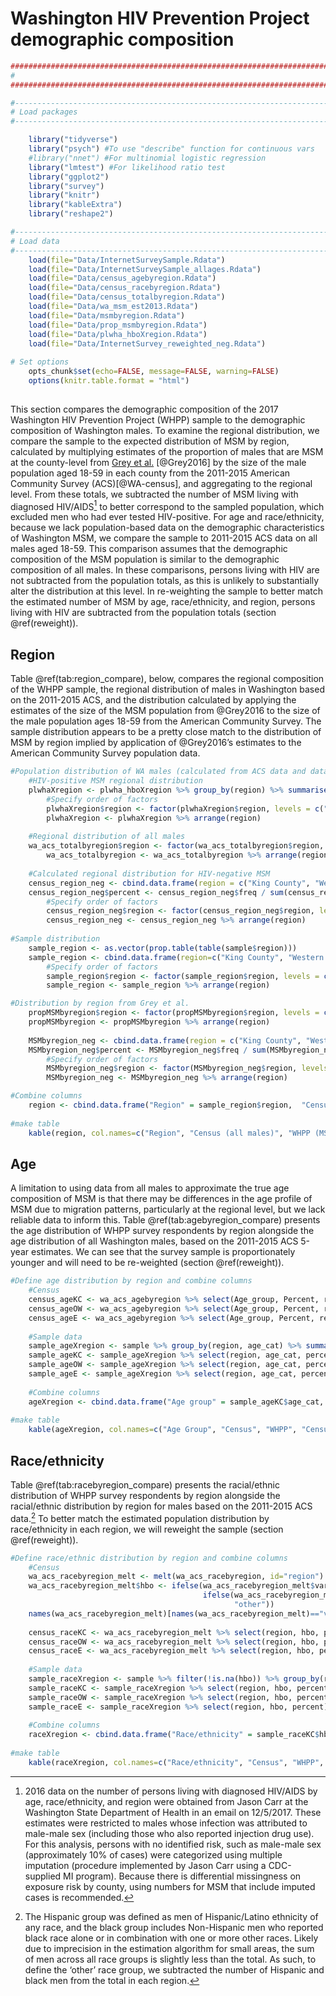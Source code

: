 # Washington HIV Prevention Project demographic composition {#demog_compare}

```r
####################################################################################
# 
####################################################################################

#-----------------------------------------------------------------------------------
# Load packages
#-----------------------------------------------------------------------------------

    library("tidyverse")
    library("psych") #To use "describe" function for continuous vars
    #library("nnet") #For multinomial logistic regression
    library("lmtest") #For likelihood ratio test
    library("ggplot2")
    library("survey")
    library("knitr")
    library("kableExtra")
    library("reshape2")

#-----------------------------------------------------------------------------------
# Load data
#-----------------------------------------------------------------------------------
    load(file="Data/InternetSurveySample.Rdata")
    load(file="Data/InternetSurveySample_allages.Rdata")
    load(file="Data/census_agebyregion.Rdata")
    load(file="Data/census_racebyregion.Rdata")
    load(file="Data/census_totalbyregion.Rdata")
    load(file="Data/wa_msm_est2013.Rdata")
    load(file="Data/msmbyregion.Rdata")
    load(file="Data/prop_msmbyregion.Rdata")
    load(file="Data/plwha_hboXregion.Rdata")
    load(file="Data/InternetSurvey_reweighted_neg.Rdata")
    
# Set options
    opts_chunk$set(echo=FALSE, message=FALSE, warning=FALSE)
    options(knitr.table.format = "html") 
    
```

This section compares the demographic composition of the 2017 Washington HIV Prevention Project (WHPP) sample to the demographic composition of Washington males. To examine the regional distribution, we compare the sample to the expected distribution of MSM by region, calculated by multiplying estimates of the proportion of males that are MSM at the county-level from [Grey et al.](http://www.emorycamp.org/item.php?i=48) [@Grey2016] by the size of the male population aged 18-59 in each county from the 2011-2015 American Community Survey (ACS)[@WA-census], and aggregating to the regional level. From these totals, we subtracted the number of MSM living with diagnosed HIV/AIDS^[2016 data on the number of persons living with diagnosed HIV/AIDS by age, race/ethnicity, and region were obtained from Jason Carr at the Washington State Department of Health in an email on 12/5/2017. These estimates were restricted to males whose infection was attributed to male-male sex (including those who also reported injection drug use). For this analysis, persons with no identified risk, such as male-male sex (approximately 10% of cases) were categorized using multiple imputation (procedure implemented by Jason Carr using a CDC-supplied MI program). Because there is differential missingness on exposure risk by county, using numbers for MSM that include imputed cases is recommended.] to better correspond to the sampled population, which excluded men who had ever tested HIV-positive. For age and race/ethnicity, because we lack population-based data on the demographic characteristics of Washington MSM, we compare the sample to 2011-2015 ACS data on all males aged 18-59. This comparison assumes that the demographic composition of the MSM population is similar to the demographic composition of all males. In these comparisons, persons living with HIV are not subtracted from the population totals, as this is unlikely to substantially alter the distribution at this level. In re-weighting the sample to better match the estimated number of MSM by age, race/ethnicity, and region, persons living with HIV are subtracted from the population totals (section \@ref(reweight)).

## Region {#region_compare}
Table \@ref(tab:region_compare), below, compares the regional composition of the WHPP sample, the regional distribution of males in Washington based on the 2011-2015 ACS, and the distribution calculated by applying the estimates of the size of the MSM population from @Grey2016 to the size of the male population ages 18-59 from the American Community Survey. The sample distribution appears to be a pretty close match to the distribution of MSM by region implied by application of @Grey2016's estimates to the American Community Survey population data.

```r

#Population distribution of WA males (calculated from ACS data and data on the distribution of PLWHA)
    #HIV-positive MSM regional distribution
    plwhaXregion <- plwha_hboXregion %>% group_by(region) %>% summarise(freq = sum(Freq))
        #Specify order of factors
        plwhaXregion$region <- factor(plwhaXregion$region, levels = c("King County", "Western WA", "Eastern WA"))
        plwhaXregion <- plwhaXregion %>% arrange(region)
    
    #Regional distribution of all males    
    wa_acs_totalbyregion$region <- factor(wa_acs_totalbyregion$region, levels = c("King County", "Other Western", "Eastern"))
        wa_acs_totalbyregion <- wa_acs_totalbyregion %>% arrange(region)
     
    #Calculated regional distribution for HIV-negative MSM 
    census_region_neg <- cbind.data.frame(region = c("King County", "Western WA", "Eastern WA"), freq = wa_acs_totalbyregion$total - plwhaXregion$freq)
    census_region_neg$percent <- census_region_neg$freq / sum(census_region_neg$freq)
        #Specify order of factors
        census_region_neg$region <- factor(census_region_neg$region, levels = c("King County", "Western WA", "Eastern WA"))
        census_region_neg <- census_region_neg %>% arrange(region)
    
#Sample distribution
    sample_region <- as.vector(prop.table(table(sample$region)))
    sample_region <- cbind.data.frame(region=c("King County", "Western WA", "Eastern WA"), percent=sample_region)
        #Specify order of factors
        sample_region$region <- factor(sample_region$region, levels = c("King County", "Western WA", "Eastern WA"))
        sample_region <- sample_region %>% arrange(region)

#Distribution by region from Grey et al. 
    propMSMbyregion$region <- factor(propMSMbyregion$region, levels = c("King County", "Other Western WA", "Eastern WA"))
    propMSMbyregion <- propMSMbyregion %>% arrange(region)
        
    MSMbyregion_neg <- cbind.data.frame(region = c("King County", "Western WA", "Eastern WA"), freq = census_region_neg$freq*propMSMbyregion$propmsm)
    MSMbyregion_neg$percent <- MSMbyregion_neg$freq / sum(MSMbyregion_neg$freq) 
        #Specify order of factors
        MSMbyregion_neg$region <- factor(MSMbyregion_neg$region, levels = c("King County", "Western WA", "Eastern WA"))
        MSMbyregion_neg <- MSMbyregion_neg %>% arrange(region)

#Combine columns
    region <- cbind.data.frame("Region" = sample_region$region,  "Census" = (census_region_neg$percent), "Sample" = (sample_region$percent), "Grey et al." = c(MSMbyregion_neg$percent))
    
#make table
    kable(region, col.names=c("Region", "Census (all males)", "WHPP (MSM)", "Grey et al. (MSM)"), digits=c(0, 3, 3, 3), caption="Regional distribution of HIV-negative/unknown status males: Census, WHPP sample, and Grey et al. 2016") %>% kable_styling(full_width=F, position="center")
```

## Age {#age_compare}
A limitation to using data from all males to approximate the true age composition of MSM is that there may be differences in the age profile of MSM due to migration patterns, particularly at the regional level, but we lack reliable data to inform this. Table \@ref(tab:agebyregion_compare) presents the age distribution of WHPP survey respondents by region alongside the age distribution of all Washington males, based on the 2011-2015 ACS 5-year estimates. We can see that the survey sample is proportionately younger and will need to be re-weighted (section \@ref(reweight)).

```r
#Define age distribution by region and combine columns
    #Census
    census_ageKC <- wa_acs_agebyregion %>% select(Age_group, Percent, region) %>% filter(region %in% "King County")
    census_ageOW <- wa_acs_agebyregion %>% select(Age_group, Percent, region) %>% filter(region %in% "Other Western")
    census_ageE <- wa_acs_agebyregion %>% select(Age_group, Percent, region) %>% filter(region %in% "Eastern")
    
    #Sample data
    sample_ageXregion <- sample %>% group_by(region, age_cat) %>% summarise(count = n()) %>% group_by(region) %>% mutate(percent = count / sum(count))
    sample_ageKC <- sample_ageXregion %>% select(region, age_cat, percent) %>% filter(region %in% "King County")
    sample_ageOW <- sample_ageXregion %>% select(region, age_cat, percent) %>% filter(region %in% "Western WA")
    sample_ageE <- sample_ageXregion %>% select(region, age_cat, percent) %>% filter(region %in% "Eastern WA")
    
    #Combine columns
    ageXregion <- cbind.data.frame("Age group" = sample_ageKC$age_cat,  "KC Census" = (census_ageKC$Percent), "KC Sample" = (sample_ageKC$percent), "OW Census" = (census_ageOW$Percent), "OW Sample" = (sample_ageOW$percent), "E Census" = (census_ageE$Percent), "E Sample" = (sample_ageE$percent))
    
#make table
    kable(ageXregion, col.names=c("Age Group", "Census", "WHPP", "Census", "WHPP", "Census", "WHPP"), digits=c(0, 3, 3, 3, 3, 3, 3), caption="Age distribution by region: Census and WHPP sample") %>% kable_styling(full_width=F, position="center") %>% add_header_above(c("", "King County" = 2, "Other Western WA" = 2, "Eastern WA" = 2)) 
```

## Race/ethnicity {#race_compare}
Table \@ref(tab:racebyregion_compare) presents the racial/ethnic distribution of WHPP survey respondents by region alongside the racial/ethnic distribution by region for males based on the 2011-2015 ACS data.^[The Hispanic group was defined as men of Hispanic/Latino ethnicity of any race, and the black group includes Non-Hispanic men who reported black race alone or in combination with one or more other races. Likely due to imprecision in the estimation algorithm for small areas, the sum of men across all race groups is slightly less than the total. As such, to define the 'other' race group, we subtracted the number of Hispanic and black men from the total in each region.] To better match the estimated population distribution by race/ethnicity in each region, we will reweight the sample (section \@ref(reweight)).

```r
#Define race/ethnic distribution by region and combine columns
    #Census
    wa_acs_racebyregion_melt <- melt(wa_acs_racebyregion, id="region")
    wa_acs_racebyregion_melt$hbo <- ifelse(wa_acs_racebyregion_melt$variable %in% "Percent_Hispanic", "Hispanic",
                                           ifelse(wa_acs_racebyregion_melt$variable %in% "Percent_black", "black",
                                                  "other"))
    names(wa_acs_racebyregion_melt)[names(wa_acs_racebyregion_melt)=="value"] <- "percent"
    
    census_raceKC <- wa_acs_racebyregion_melt %>% select(region, hbo, percent) %>% filter(region %in% "King County")
    census_raceOW <- wa_acs_racebyregion_melt %>% select(region, hbo, percent) %>% filter(region %in% "Other Western")
    census_raceE <- wa_acs_racebyregion_melt %>% select(region, hbo, percent) %>% filter(region %in% "Eastern")
    
    #Sample data
    sample_raceXregion <- sample %>% filter(!is.na(hbo)) %>% group_by(region, hbo) %>% summarise(count = n()) %>% group_by(region) %>% mutate(percent = count / sum(count))
    sample_raceKC <- sample_raceXregion %>% select(region, hbo, percent) %>% filter(region %in% "King County")
    sample_raceOW <- sample_raceXregion %>% select(region, hbo, percent) %>% filter(region %in% "Western WA")
    sample_raceE <- sample_raceXregion %>% select(region, hbo, percent) %>% filter(region %in% "Eastern WA")
    
    #Combine columns
    raceXregion <- cbind.data.frame("Race/ethnicity" = sample_raceKC$hbo,  "KC Census" = (census_raceKC$percent), "KC Sample" = (sample_raceKC$percent), "OW Census" = (census_raceOW$percent), "OW Sample" = (sample_raceOW$percent), "E Census" = (census_raceE$percent), "E Sample" = (sample_raceE$percent))
    
#make table
    kable(raceXregion, col.names=c("Race/ethnicity", "Census", "WHPP", "Census", "WHPP", "Census", "WHPP"), digits=c(0, 3, 3, 3, 3, 3, 3), caption="Racial/ethnic distribution by region: Census and WHPP sample") %>% kable_styling(full_width=F, position="center") %>% add_header_above(c("", "King County" = 2, "Other Western WA" = 2, "Eastern WA" = 2))

```